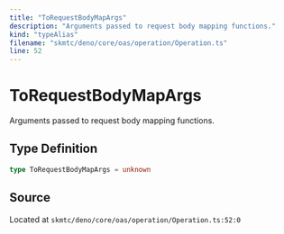 ```yaml
---
title: "ToRequestBodyMapArgs"
description: "Arguments passed to request body mapping functions."
kind: "typeAlias"
filename: "skmtc/deno/core/oas/operation/Operation.ts"
line: 52
---
```


# ToRequestBodyMapArgs

Arguments passed to request body mapping functions.

## Type Definition

```typescript
type ToRequestBodyMapArgs = unknown
```

## Source

Located at `skmtc/deno/core/oas/operation/Operation.ts:52:0`
